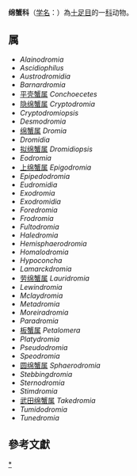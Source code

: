 {{Automatic taxobox
| taxon = Dromiidae
| authority = 
| image = Dromia personata.jpg
| image_caption = ''Dromia personata''
}}
'''绵蟹科'''（[[学名|学名]]：{{lang|la|''Dromiidae''}}）為[[十足目|十足目]]的一[[科|科]]动物。

==属==
* ''Alainodromia''
* ''Ascidiophilus''
* ''Austrodromidia''
* ''Barnardromia''
* [[平壳蟹属|平壳蟹属]] ''Conchoecetes''
* [[隐绵蟹属|隐绵蟹属]] ''Cryptodromia''
* ''Cryptodromiopsis''
* ''Desmodromia''
* [[绵蟹属|绵蟹属]] ''Dromia''
* ''Dromidia''
* [[拟绵蟹属|拟绵蟹属]] ''Dromidiopsis''
* ''Eodromia''
* [[上绵蟹属|上绵蟹属]] ''Epigodromia''
* ''Epipedodromia''
* ''Eudromidia''
* ''Exodromia''
* ''Exodromidia''
* ''Foredromia''
* ''Frodromia''
* ''Fultodromia''
* ''Haledromia''
* ''Hemisphaerodromia''
* ''Homalodromia''
* ''Hypoconcha''
* ''Lamarckdromia''
* [[劳绵蟹属|劳绵蟹属]] ''Lauridromia''
* ''Lewindromia''
* ''Mclaydromia''
* ''Metadromia''
* ''Moreiradromia''
* ''Paradromia''
* [[板蟹属|板蟹属]] ''Petalomera''
* ''Platydromia''
* ''Pseudodromia''
* ''Speodromia''
* [[圆绵蟹属|圆绵蟹属]] ''Sphaerodromia''
* ''Stebbingdromia''
* ''Sternodromia''
* ''Stimdromia''
* [[武田绵蟹属|武田绵蟹属]] ''Takedromia''
* ''Tumidodromia''
* ''Tunedromia''

==參考文獻==
{{reflist}}

{{taxonbar}}

[[Category:_绵蟹科|*]]